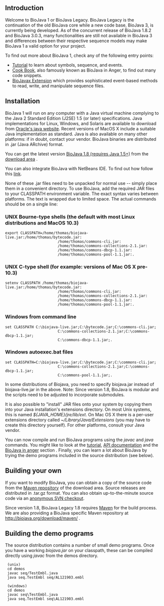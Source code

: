 {{Outdated|reason=the [[SVN to GIT Migration|migration to Github]]}}
== Introduction ==
Welcome to BioJava 1 or BioJava Legacy. BioJava Legacy is the continuation of the old BioJava core while a new code base, BioJava 3, is currently being developed. As of the concurrent release of BioJava 1.8.2 and BioJava 3.0.3, many functionalities are still not available in BioJava 3 and differences between their respective sequence models may make BioJava 1 a valid option for your project.

To find out more about BioJava 1, check any of the following entry points:
* [[BioJava:Tutorial|Tutorial]] to learn about symbols, sequence, and events.
* [[BioJava:CookBookLegacy|Cook Book]], also famously known as BioJava in Anger, to find out many code snippets.
* [[BioJava:BioJavaXDocs|BioJavax Extension]] which provides sophisticated event-based methods to read, write, and manipulate sequence files.

== Installation ==
BioJava 1 will run on any computer with a Java virtual machine complying to the Java 2 Standard Edition (J2SE) 1.5 (or later) specifications. Java implementations for Linux, Windows, and Solaris are available to download from [http://www.oracle.com/technetwork/java/ Oracle's java website]. Recent versions of MacOS X include a suitable Java implementation as standard. Java is also available on many other platforms: if in doubt, contact your vendor. BioJava binaries are distributed in .jar (Java ARchive) format.

You can get the latest version [[Biojava:Download_1.8|BioJava 1.8 (requires Java 1.5+)]] from the [[Biojava:Download|download area]] . 

You can also integrate BioJava with  NetBeans IDE. To find out how follow this [[How_to_integrate_BioJava_in_NetBeans_IDE|link]].

None of these .jar files need to be unpacked for normal use -- simply place them in a convenient directory. To use BioJava, add the required JAR files to your CLASSPATH environment variable. The exact syntax varies between platforms. The text is wrapped due to limited space. The actual commands should be on a single line:

=== UNIX Bourne-type shells (the default with most Linux distributions and MacOS 10.3) ===

 export CLASSPATH=/home/thomas/biojava-live.jar:/home/thomas/bytecode.jar:
                         /home/thomas/commons-cli.jar:
                         /home/thomas/commons-collections-2.1.jar:
                         /home/thomas/commons-dbcp-1.1.jar:
                         /home/thomas/commons-pool-1.1.jar:.

=== UNIX C-type shell (for example: versions of Mac OS X pre-10.3)===

 setenv CLASSPATH /home/thomas/biojava-live.jar:/home/thomas/bytecode.jar:
                         /home/thomas/commons-cli.jar:
                         /home/thomas/commons-collections-2.1.jar:
                         /home/thomas/commons-dbcp-1.1.jar:
                         /home/thomas/commons-pool-1.1.jar:.

=== Windows from command line ===

 set CLASSPATH C:\biojava-live.jar;C:\bytecode.jar;C:\commons-cli.jar;
                         C:\commons-collections-2.1.jar;C:\commons-dbcp-1.1.jar;
                         C:\commons-dbcp-1.1.jar;.

=== Windows autoexec.bat files ===

 set CLASSPATH=C:\biojava-live.jar;C:\bytecode.jar;C:\commons-cli.jar;
                         C:\commons-collections-2.1.jar;C:\commons-dbcp-1.1.jar;
                         C:\commons-pool-1.1.jar;.

In some distributions of Biojava, you need to specify biojava.jar instead of biojava-live.jar in the above. Note: Since version 1.8, BioJava is modular and the scripts need to be adjusted to incorporate submodules.

It is also possible to "install" JAR files onto your system by copying them into your Java installation's extensions directory. On most Unix systems, this is named ''${JAVA_HOME}/jre/lib/ext''. On Mac OS X there is a per-user extensions directory called ''~/Library/Java/Extensions'' (you may have to create this directory yourself). For other platforms, consult your Java vendor.

You can now compile and run BioJava programs using the ''javac'' and ''java'' commands. You might like to look at the [[BioJava:Tutorial|tutorial]], [http://www.biojava.org/docs/api1.8/ API documentation] and the [[BioJava:Cookbook |BioJava in anger]] section . Finally, you can learn a lot about BioJava by trying the demo programs included in the source distribution (see below).

==  Building your own ==

If you want to modify BioJava, you can obtain a copy of the source code from the [http://biojava.org/download/maven/ Maven repository] of the download area. Source releases are distributed in .tar.gz format. You can also obtain up-to-the-minute source code via an [[CVS_to_SVN_Migration| anonymous SVN checkout]].

Since version 1.8, BioJava Legacy 1.8 requires [http://maven.apache.org/ Maven] for the build process. We are also providing a BioJava specific Maven repository at http://biojava.org/download/maven/ .

== Building the demo programs ==

The source distribution contains a number of small demo programs. Once you have a working ''biojava.jar'' on your classpath, these can be compiled directly using ''javac'' from the demos directory.

  (unix)
  cd demos
  javac seq/TestEmbl.java
  java seq.TestEmbl seq/AL121903.embl
  
  (windows)
  cd demos
  javac seq\TestEmbl.java
  java seq.TestEmbl seq\AL121903.embl
